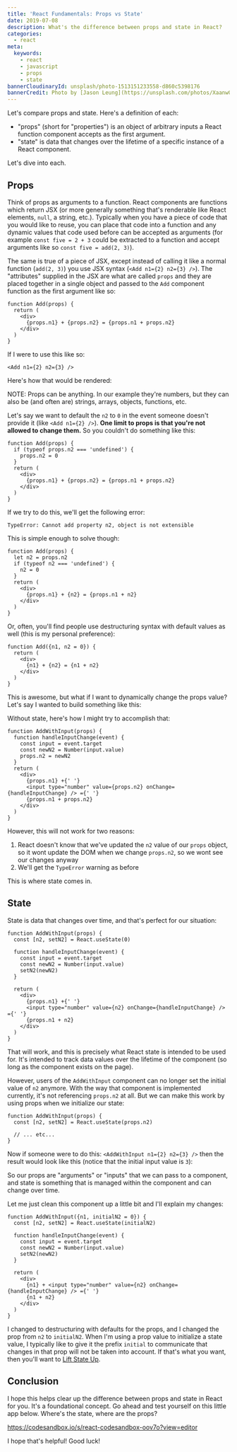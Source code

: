 ```yaml
---
title: 'React Fundamentals: Props vs State'
date: 2019-07-08
description: What's the difference between props and state in React?
categories:
  - react
meta:
  keywords:
    - react
    - javascript
    - props
    - state
bannerCloudinaryId: unsplash/photo-1513151233558-d860c5398176
bannerCredit: Photo by [Jason Leung](https://unsplash.com/photos/Xaanw0s0pMk)
---
```



Let's compare props and state. Here's a definition of each:

- "props" (short for "properties") is an object of arbitrary inputs a React
  function component accepts as the first argument.
- "state" is data that changes over the lifetime of a specific instance of a
  React component.

Let's dive into each.

## Props

Think of props as arguments to a function. React components are functions which
return JSX (or more generally something that's renderable like React elements,
`null`, a string, etc.). Typically when you have a piece of code that you would
like to reuse, you can place that code into a function and any dynamic values
that code used before can be accepted as arguments (for example
`const five = 2 + 3` could be extracted to a function and accept arguments like
so `const five = add(2, 3)`).

The same is true of a piece of JSX, except instead of calling it like a normal
function (`add(2, 3)`) you use JSX syntax (`<Add n1={2} n2={3} />`). The
"attributes" supplied in the JSX are what are called `props` and they are placed
together in a single object and passed to the `Add` component function as the
first argument like so:

```tsx [1]
function Add(props) {
  return (
    <div>
      {props.n1} + {props.n2} = {props.n1 + props.n2}
    </div>
  )
}
```

If I were to use this like so:

```tsx
<Add n1={2} n2={3} />
```

Here's how that would be rendered:

<Rendered>
  <Add n1={2} n2={3} />
</Rendered>

<callout-info class="aside">
  NOTE: Props can be anything. In our example they're numbers, but they can also
  be (and often are) strings, arrays, objects, functions, etc.
</callout-info>

Let's say we want to default the `n2` to `0` in the event someone doesn't
provide it (like `<Add n1={2} />`). **One limit to props is that you're not
allowed to change them.** So you couldn't do something like this:

```tsx
function Add(props) {
  if (typeof props.n2 === 'undefined') {
    props.n2 = 0
  }
  return (
    <div>
      {props.n1} + {props.n2} = {props.n1 + props.n2}
    </div>
  )
}
```

If we try to do this, we'll get the following error:

```
TypeError: Cannot add property n2, object is not extensible
```

This is simple enough to solve though:

```tsx
function Add(props) {
  let n2 = props.n2
  if (typeof n2 === 'undefined') {
    n2 = 0
  }
  return (
    <div>
      {props.n1} + {n2} = {props.n1 + n2}
    </div>
  )
}
```

Or, often, you'll find people use destructuring syntax with default values as
well (this is my personal preference):

```tsx
function Add({n1, n2 = 0}) {
  return (
    <div>
      {n1} + {n2} = {n1 + n2}
    </div>
  )
}
```

This is awesome, but what if I want to dynamically change the props value? Let's
say I wanted to build something like this:

<Rendered>
  <AddWithInput n1={2} />
</Rendered>

Without state, here's how I might try to accomplish that:

```tsx [5]
function AddWithInput(props) {
  function handleInputChange(event) {
    const input = event.target
    const newN2 = Number(input.value)
    props.n2 = newN2
  }
  return (
    <div>
      {props.n1} +{' '}
      <input type="number" value={props.n2} onChange={handleInputChange} /> ={' '}
      {props.n1 + props.n2}
    </div>
  )
}
```

However, this will not work for two reasons:

1. React doesn't know that we've updated the `n2` value of our `props` object,
   so it wont update the DOM when we change `props.n2`, so we wont see our
   changes anyway
2. We'll get the `TypeError` warning as before

This is where state comes in.

## State

State is data that changes over time, and that's perfect for our situation:

```tsx [2, 7]
function AddWithInput(props) {
  const [n2, setN2] = React.useState(0)

  function handleInputChange(event) {
    const input = event.target
    const newN2 = Number(input.value)
    setN2(newN2)
  }

  return (
    <div>
      {props.n1} +{' '}
      <input type="number" value={n2} onChange={handleInputChange} /> ={' '}
      {props.n1 + n2}
    </div>
  )
}
```

That will work, and this is precisely what React state is intended to be used
for. It's intended to track data values over the lifetime of the component (so
long as the component exists on the page).

However, users of the `AddWithInput` component can no longer set the initial
value of `n2` anymore. With the way that component is implemented currently,
it's not referencing `props.n2` at all. But we can make this work by using props
when we initialize our state:

```tsx
function AddWithInput(props) {
  const [n2, setN2] = React.useState(props.n2)

  // ... etc...
}
```

Now if someone were to do this: `<AddWithInput n1={2} n2={3} />` then the result
would look like this (notice that the initial input value is `3`):

<Rendered>
  <AddWithInput n1={2} initialN2={3} />
</Rendered>

So our props are "arguments" or "inputs" that we can pass to a component, and
state is something that is managed within the component and can change over
time.

Let me just clean this component up a little bit and I'll explain my changes:

```tsx [1, 2]
function AddWithInput({n1, initialN2 = 0}) {
  const [n2, setN2] = React.useState(initialN2)

  function handleInputChange(event) {
    const input = event.target
    const newN2 = Number(input.value)
    setN2(newN2)
  }

  return (
    <div>
      {n1} + <input type="number" value={n2} onChange={handleInputChange} /> ={' '}
      {n1 + n2}
    </div>
  )
}
```

I changed to destructuring with defaults for the props, and I changed the prop
from `n2` to `initialN2`. When I'm using a prop value to initialize a state
value, I typically like to give it the prefix `initial` to communicate that
changes in that prop will not be taken into account. If that's what you want,
then you'll want to
[Lift State Up](https://reactjs.org/docs/lifting-state-up.html).

## Conclusion

I hope this helps clear up the difference between props and state in React for
you. It's a foundational concept. Go ahead and test yourself on this little app
below. Where's the state, where are the props?

https://codesandbox.io/s/react-codesandbox-oov7o?view=editor

I hope that's helpful! Good luck!
